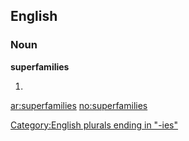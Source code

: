 ==English==

===Noun===
'''superfamilies'''

# {{plural of|[[superfamily]]}}

[[Category:English plurals ending in "-ies"]]

[[ar:superfamilies]]
[[no:superfamilies]]